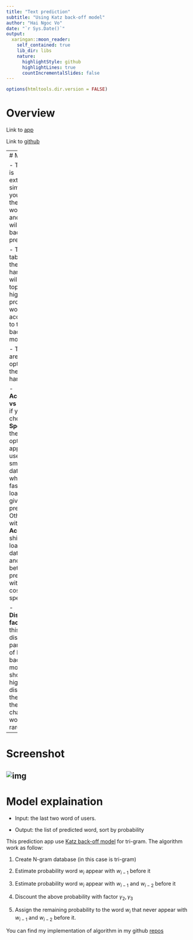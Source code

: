 ```yaml
---
title: "Text prediction"
subtitle: "Using Katz back-off model"
author: "Hai Ngoc Vo"
date: "`r Sys.Date()`"
output:
  xaringan::moon_reader:
    self_contained: true
    lib_dir: libs
    nature:
      highlightStyle: github
      highlightLines: true
      countIncrementalSlides: false
---
```



```r
options(htmltools.dir.version = FALSE)
```

# Overview

Link to [app](https://haivo.shinyapps.io/cousera-capstone-app/)

Link to [github](https://github.com/vohai611/cousera-capstone-app)

---
# Manual 

  -   This app is extremely simple, you just fill the "Your word" box and shiny will bring back the prediction

  -   The table on the right hand side will show top 10 highest probability word, according to the Katz back-off model.
  
  -   There are two options on the right-hand side
    
    -   **Accuracy vs Speed**: if you choose **Speed**- the default option, app will use smaller database which are fast to load and give back prediction. Otherwise, with **Accuracy**, shiny will load large database and give better prediction with the cost of speed.
    
    - **Discount factor**: this is the discount parameter of Katz back-off model. In short, the higher the discount, the higher the chance word the rare word

---

# Screenshot
![img](app-screenshot.png)
---
# Model explaination

  -   Input: the last two word of users.

  -   Output: the list of predicted word, sort by probability

This prediction app use [Katz back-off model](https://en.wikipedia.org/wiki/Katz%27s_back-off_model) for tri-gram. The algorithm work as follow:

  1. Create N-gram database (in this case is tri-gram)
  
  1. Estimate probability word $w_i$ appear with $w_{i-1}$ before it
  
  1. Estimate probability word $w_i$ appear with $w_{i-1}$ and $w_{i-2}$ before it
  
  1. Discount the above probability with factor $\gamma_2, \gamma_3$
  
  1. Assign the remaining probability to the word $w_i$ that never appear with $w_{i-1}$ and $w_{i-2}$ before it.

You can find my implementation of algorithm in my github [repos](https://github.com/vohai611/cousera-capstone-app/blob/master/R/katz_predict.R)





